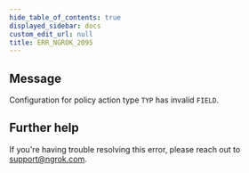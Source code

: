 ```yaml
---
hide_table_of_contents: true
displayed_sidebar: docs
custom_edit_url: null
title: ERR_NGROK_2095
---
```


<ErrorDetails />

## Message

Configuration for policy action type `TYP` has invalid `FIELD`.

## Further help

If you're having trouble resolving this error, please reach out to [support@ngrok.com](mailto:support@ngrok.com?subject=Help%20with%20ERR_NGROK_2095).
